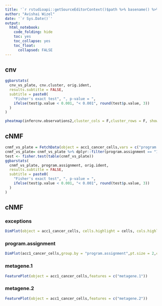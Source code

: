 ```yaml
---
title: '`r rstudioapi::getSourceEditorContext()$path %>% basename() %>% gsub(pattern = "\\.Rmd",replacement = "")`' 
author: "Avishai Wizel"
date: '`r Sys.Date()`'
output: 
  html_notebook: 
    code_folding: hide
    toc: yes
    toc_collapse: yes
    toc_float: 
      collapsed: FALSE
---
```

## cnv

```r
ggbarstats(
  cnv_vs_plate, cnv.cluster, orig.ident,
  results.subtitle = FALSE,
  subtitle = paste0(
    "Fisher's exact test", ", p-value = ",
    ifelse(test$p.value < 0.001, "< 0.001", round(test$p.value, 3))
  )
)

```

```r

pheatmap(infercnv.observations2,cluster_cols = F,cluster_rows = F, show_rownames = F,show_colnames = F, breaks = breaks,color = colorRampPalette(rev(c("darkred", "white", "darkblue")))(15),annotation_row = cnv_subtypes,annotation_colors = annoCol)

```
## cNMF
```r
cnmf_vs_plate = FetchData(object = acc1_cancer_cells,vars = c("program.assignment","orig.ident"))
cnmf_vs_plate= cnmf_vs_plate %>% dplyr::filter(program.assignment == "1" | program.assignment == "2")
test <- fisher.test(table(cnmf_vs_plate))
ggbarstats(
  cnmf_vs_plate, program.assignment, orig.ident,
  results.subtitle = FALSE,
  subtitle = paste0(
    "Fisher's exact test", ", p-value = ",
    ifelse(test$p.value < 0.001, "< 0.001", round(test$p.value, 3))
  )
)

```

## cNMF {.tabset}


### exceptions

```r
DimPlot(object = acc1_cancer_cells, cells.highlight = cells, cols.highlight = c("green","red"), cols = "gray", order = TRUE,pt.size = 2,sizes.highlight = 2) + ggtitle("exceptions")

```
### program.assignment

```r
DimPlot(acc1_cancer_cells,group.by = "program.assignment",pt.size = 2,cols =colors)
```
### metagene.1

```r
FeaturePlot(object = acc1_cancer_cells,features = c("metagene.1"))

```
### metagene.2

```r

FeaturePlot(object = acc1_cancer_cells,features = c("metagene.2"))

```


